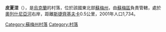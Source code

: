 {{coord|50|59|1|N|34|48|41|E|scale:100000|display=title}}

'''皮夏涅'''（{{lang-uk|Піщане}}），是[[烏克蘭|烏克蘭]]的村落，位於該國東北部[[蘇梅州|蘇梅州]]，由[[蘇梅區|蘇梅區]]負責管轄，處於[[奧列什尼亞河_(普肖爾河支流)|奧列什尼亞河]]右岸，距離[[斯捷齊基夫卡_(蘇梅區)|斯捷齊基夫卡]]0.5公里，2001年人口1,734。

{{DEFAULTSORT:Піщане}}
[[Category:蘇梅州村落|Category:蘇梅州村落]]
[[Category:村落|Category:村落]]


{{Sumy-geo-stub}}